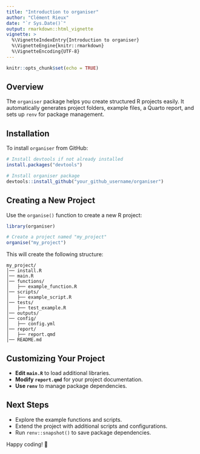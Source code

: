 ```yaml
---
title: "Introduction to organiser"
author: "Clément Rieux"
date: "`r Sys.Date()`"
output: rmarkdown::html_vignette
vignette: >
  %\VignetteIndexEntry{Introduction to organiser}
  %\VignetteEngine{knitr::rmarkdown}
  %\VignetteEncoding{UTF-8}
---
```


```r
knitr::opts_chunk$set(echo = TRUE)
```

## Overview

The `organiser` package helps you create structured R projects easily. It automatically generates project folders, example files, a Quarto report, and sets up `renv` for package management.

## Installation

To install `organiser` from GitHub:

```r
# Install devtools if not already installed
install.packages("devtools")

# Install organiser package
devtools::install_github("your_github_username/organiser")
```

## Creating a New Project

Use the `organise()` function to create a new R project:

```r
library(organiser)

# Create a project named "my_project"
organise("my_project")
```

This will create the following structure:

```
my_project/
│── install.R
│── main.R
│── functions/
│   ├── example_function.R
│── scripts/
│   ├── example_script.R
│── tests/
│   ├── test_example.R
│── outputs/
│── config/
│   ├── config.yml
│── report/
│   ├── report.qmd
│── README.md
```

## Customizing Your Project

- **Edit `main.R`** to load additional libraries.
- **Modify `report.qmd`** for your project documentation.
- **Use `renv`** to manage package dependencies.

## Next Steps

- Explore the example functions and scripts.
- Extend the project with additional scripts and configurations.
- Run `renv::snapshot()` to save package dependencies.

Happy coding! 🚀
